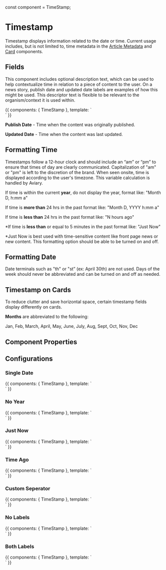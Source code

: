 const component = TimeStamp;

<Meta title="Components/Molecules/Timestamp" component={component} />


# Timestamp


Timestamp displays information related to the date or time. Current usage includes, but is not limited to, time metadata in the [Article Metadata](https://nypublicradio.github.io/nypr-design-system/?path=/docs/components-molecules-article-metadata--page) and [Card](https://nypublicradio.github.io/nypr-design-system/?path=/docs/components-molecules-cards--page) components.




## Fields
This component includes optional description text, which can be used to help contextualize time in relation to a piece of content to the user. On a news story, publish date and updated date labels are examples of how this might be used. This descriptor text is flexible to be relevant to the organism/context it is used within.

<Canvas>
    <Story name="Default">
        {{
            components: {
    TimeStamp
  },
  template: `
    <div class="sbdocs-large-container sbdocs-container-margin">
      <time-stamp date1="January 28, 2019 1:25PM" date2="February 1, 2019 10:08AM" date2Label="Updated:" />
    </div>`
        }}
    </Story>
</Canvas>

**Publish Date** - Time when the content was originally published.

**Updated Date** - Time when the content was last updated.



## Formatting Time
Timestamps follow a 12-hour clock and should include an “am” or “pm” to ensure that times of day are clearly communicated. Capitalization of "am" or "pm" is left to the discretion of the brand. When seen onsite, time is displayed according to the user's timezone. This variable calculation is handled by Aviary.

If time is within the current **year**, do not display the year, format like: "Month D, h:mm a"

If time is **more than** 24 hrs in the past format like: "Month D, YYYY h:mm a"

If time is **less than** 24 hrs in the past format like: "N hours ago"

*If time is **less than** or equal to 5 minutes in the past format like: "Just Now"

*Just Now is best used with time-sensitive content like front page news or new content. This formatting option should be able to be turned on and off.

## Formatting Date
Date terminals such as "th" or "st” (ex: April 30th) are not used. Days of the week should never be abbreviated and can be turned on and off as needed.

## Timestamp on Cards

To reduce clutter and save horizontal space, certain timestamp fields display differently on cards.

**Months** are abbreviated to the following:

Jan, Feb, March, April, May, June, July, Aug, Sept, Oct, Nov, Dec

## Component Properties

<ArgsTable of={component} />

## Configurations

### Single Date

<Canvas>
    <Story name="Single Date">
        {{
            components: {
      TimeStamp
    },
    template: `
      <div class="sbdocs-large-container sbdocs-container-margin">
        <time-stamp date1="January 28, 2019 1:25PM" />
      </div>`
        }}
    </Story>
</Canvas>

### No Year
<Canvas>
    <Story name="No Year">
        {{
            components: {
      TimeStamp
    },
    template: `
      <div class="sbdocs-large-container sbdocs-container-margin">
        <time-stamp date1="January 28, 1:25PM" />
      </div>`
        }}
    </Story>
</Canvas>

### Just Now
<Canvas>
    <Story name="Just Now">
        {{
            components: {
      TimeStamp
    },
    template: `
      <div class="sbdocs-large-container sbdocs-container-margin">
        <time-stamp date1Label="Published:" date1="January 28, 2019 1:25PM" date2Label="Updated:" date2="Just Now" />
      </div>`
      }}
    </Story>
</Canvas>


### Time Ago
<Canvas>
    <Story name="Time Ago">
        {{
            components: {
      TimeStamp
    },
    template: `
      <div class="sbdocs-large-container sbdocs-container-margin">
        <time-stamp date1Label="Published:" date1="5 hours ago" />
      </div>`
      }}
    </Story>
</Canvas>


### Custom Seperator
<Canvas>
    <Story name="Custom Seperator">
        {{
            components: {
      TimeStamp
    },
    template: `
      <div class="sbdocs-large-container sbdocs-container-margin">
        <time-stamp date1="January 28, 2019 1:25PM" seperator="|" date2="February 1, 2019 10:08AM" />
      </div>`
        }}
    </Story>
</Canvas>

### No Labels
<Canvas>
    <Story name="No Labels">
        {{
            components: {
      TimeStamp
    },
    template: `
      <div class="sbdocs-large-container sbdocs-container-margin">
        <time-stamp date1="January 28, 2019 1:25PM" date2="February 1, 2019 10:08AM" />
      </div>`
        }}
    </Story>
</Canvas>

### Both Labels
<Canvas>
    <Story name="Both Labels">
        {{
            components: {
      TimeStamp
    },
    template: `
      <div class="sbdocs-large-container sbdocs-container-margin">
        <time-stamp date1Label="Published:" date1="January 28, 2019 1:25PM" date2="February 1, 2019 10:08AM" date2Label="Updated:" />
      </div>`
        }}
    </Story>
</Canvas>
